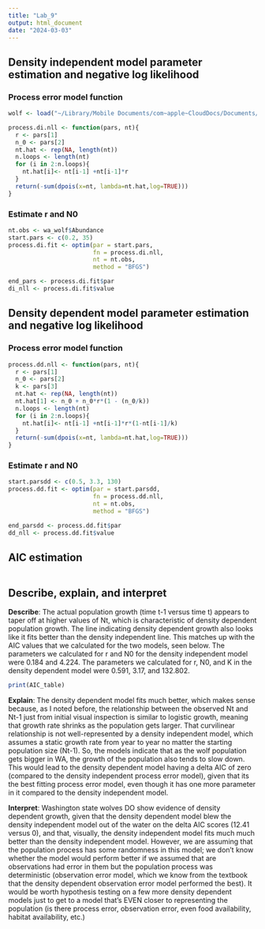 ```yaml
---
title: "Lab_9"
output: html_document
date: "2024-03-03"
---
```


## Density independent model parameter estimation and negative log likelihood

### Process error model function

```r
wolf <- load("~/Library/Mobile Documents/com~apple~CloudDocs/Documents/QSCI-454/wa_wolf.rda")

process.di.nll <- function(pars, nt){
  r <- pars[1]
  n_0 <- pars[2]
  nt.hat <- rep(NA, length(nt))
  n.loops <- length(nt)
  for (i in 2:n.loops){
    nt.hat[i]<- nt[i-1] +nt[i-1]*r
  }
  return(-sum(dpois(x=nt, lambda=nt.hat,log=TRUE)))
}

```

### Estimate r and N0

```r

nt.obs <- wa_wolf$Abundance
start.pars <- c(0.2, 35)
process.di.fit <- optim(par = start.pars,
                        fn = process.di.nll,
                        nt = nt.obs,
                        method = "BFGS")

end_pars <- process.di.fit$par
di_nll <- process.di.fit$value

```

## Density dependent model parameter estimation and negative log likelihood

### Process error model function

```r

process.dd.nll <- function(pars, nt){
  r <- pars[1]
  n_0 <- pars[2]
  k <- pars[3]
  nt.hat <- rep(NA, length(nt))
  nt.hat[1] <- n_0 + n_0*r*(1 - (n_0/k))
  n.loops <- length(nt)
  for (i in 2:n.loops){
    nt.hat[i]<- nt[i-1] +nt[i-1]*r*(1-nt[i-1]/k)
  }
  return(-sum(dpois(x=nt, lambda=nt.hat,log=TRUE)))
}

```

### Estimate r and N0

```r

start.parsdd <- c(0.5, 3.3, 130)
process.dd.fit <- optim(par = start.parsdd,
                        fn = process.dd.nll,
                        nt = nt.obs,
                        method = "BFGS")

end_parsdd <- process.dd.fit$par
dd_nll <- process.dd.fit$value

```

## AIC estimation

```{}
```

## Describe, explain, and interpret

**Describe**: The actual population growth (time t-1 versus time t) appears to taper off at higher values of Nt, which is characteristic of density dependent population growth. The line indicating density dependent growth also looks like it fits better than the density independent line. This matches up with the AIC values that we calculated for the two models, seen below. The parameters we calculated for r and N0 for the density independent model were 0.184 and 4.224. The parameters we calculated for r, N0, and K in the density dependent model were 0.591, 3.17, and 132.802.

```r
print(AIC_table)
```

**Explain**: The density dependent model fits much better, which makes sense because, as I noted before, the relationship between the observed Nt and Nt-1 just from initial visual inspection is similar to logistic growth, meaning that growth rate shrinks as the population gets larger. That curvilinear relationship is not well-represented by a density independent model, which assumes a static growth rate from year to year no matter the starting population size (Nt-1). So, the models indicate that as the wolf population gets bigger in WA, the growth of the population also tends to slow down. This would lead to the density dependent model having a delta AIC of zero (compared to the density independent process error model), given that its the best fitting process error model, even though it has one more parameter in it compared to the density independent model.

**Interpret**: Washington state wolves DO show evidence of density dependent growth, given that the density dependent model blew the density independent model out of the water on the delta AIC scores (12.41 versus 0), and that, visually, the density independent model fits much much better than the density independent model. However, we are assuming that the population process has some randomness in this model; we don't know whether the model would perform better if we assumed that are observations had error in them but the population process was deterministic (observation error model, which we know from the textbook that the density dependent observation error model performed the best). It would be worth hypothesis testing on a few more density dependent models just to get to a model that's EVEN closer to representing the population (is there process error, observation error, even food availability, habitat availability, etc.)

